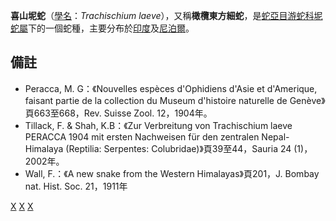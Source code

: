 {{Speciesbox 
| genus = Trachischium
| species = laeve
| authority = Peracca, 1904
| synonyms = 
| range_map = 
| range_map_width = 250px
| range_map_caption = 
}}

'''喜山坭蛇'''（[[學名|學名]]：''Trachischium laeve''），又稱'''橄欖東方細蛇'''，是[[蛇亞目|蛇亞目]][[游蛇科|游蛇科]][[坭蛇屬|坭蛇屬]]下的一個蛇種，主要分布於[[印度|印度]]及[[尼泊爾|尼泊爾]]。

==備註==
* Peracca, M. G：《Nouvelles espèces d'Ophidiens d'Asie et d'Amerique, faisant partie de la collection du Museum d'histoire naturelle de Genève》頁663至668，Rev. Suisse Zool. 12，1904年。
* Tillack, F. & Shah, K.B：《Zur Verbreitung von Trachischium laeve PERACCA 1904 mit ersten Nachweisen für den zentralen Nepal-Himalaya (Reptilia: Serpentes: Colubridae)》頁39至44，Sauria 24 (1)，2002年。
* Wall, F.：《A new snake from the Western Himalayas》頁201，J. Bombay nat. Hist. Soc. 21，1911年
{{Taxonbar|from=Q1006677}}

[[Category:坭蛇屬|X]]
[[Category:游蛇科|X]]
[[Category:1904年描述的动物|X]]
